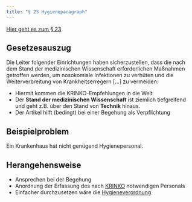 ```yaml
---
title: "§ 23 Hygieneparagraph"
---
```


[Hier geht es zum § 23](https://www.gesetze-im-internet.de/ifsg/__23.html)

::: {.callout-tip}
## Gesetzesauszug
Die Leiter folgender Einrichtungen haben sicherzustellen, dass die nach dem Stand der medizinischen Wissenschaft erforderlichen Maßnahmen getroffen werden, um nosokomiale Infektionen zu verhüten und die Weiterverbreitung von Krankheitserregern [...] zu vermeiden: 
:::

* Hiermit kommen die KRINKO-Empfehlungen in die Welt
* Der __Stand der medizinischen Wissenschaft__ ist ziemlich tiefgreifend und geht z.B. über den Stand von __Technik__ hinaus.
* Der Artikel hilft (bedingt) bei einer Begehung als Verpflichtung


::: {.panel-tabset}
## Beispielproblem
Ein Krankenhaus hat nicht genügend Hygienepersonal.

## Herangehensweise
* Ansprechen bei der Begehung
* Anordnung der Erfassung des nach [KRINKO](https://www.rki.de/DE/Content/Infekt/Krankenhaushygiene/Kommission/kommission_node.html/) notwendigen Personals
* Einfacher durchzusetzen wäre die [Hygieneverordnung](https://www.aekb.de/fileadmin/migration/pdf/Anlage_1_Hygieneverordnung_Berlin_12_06_2012.pdf) 
:::
